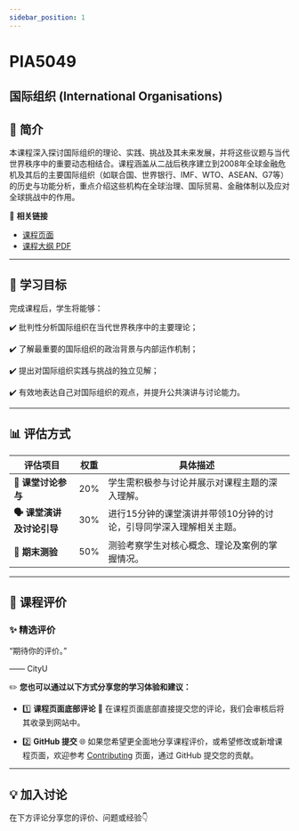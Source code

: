 ```yaml
---
sidebar_position: 1
---
```


# PIA5049
## 国际组织 (International Organisations)

## **📘 简介**
本课程深入探讨国际组织的理论、实践、挑战及其未来发展，并将这些议题与当代世界秩序中的重要动态相结合。课程涵盖从二战后秩序建立到2008年全球金融危机及其后的主要国际组织（如联合国、世界银行、IMF、WTO、ASEAN、G7等）的历史与功能分析，重点介绍这些机构在全球治理、国际贸易、金融体制以及应对全球挑战中的作用。

🔗 **相关链接**
- [课程页面](https://www.cityu.edu.hk/catalogue/pg/202425/course/PIA5049.htm)
- [课程大纲 PDF](https://www.cityu.edu.hk/catalogue/pg/202425/course/PIA5049.pdf)

---

## **🎯 学习目标**

完成课程后，学生将能够：

✔️ 批判性分析国际组织在当代世界秩序中的主要理论；

✔️ 了解最重要的国际组织的政治背景与内部运作机制；

✔️ 提出对国际组织实践与挑战的独立见解；

✔️ 有效地表达自己对国际组织的观点，并提升公共演讲与讨论能力。

---

## **📊 评估方式**

| **评估项目**                  | **权重** | **具体描述**                                                                                     |
|-------------------------------|----------|--------------------------------------------------------------------------------------------------|
| **📖 课堂讨论参与**           | 20%      | 学生需积极参与讨论并展示对课程主题的深入理解。                                                       |
| **🗣️ 课堂演讲及讨论引导**     | 30%      | 进行15分钟的课堂演讲并带领10分钟的讨论，引导同学深入理解相关主题。                                        |
| **📝 期末测验**               | 50%      | 测验考察学生对核心概念、理论及案例的掌握情况。                                                     |

---

## **💬 课程评价**

### ✨ **精选评价**
<div className={commentStyles.commentBox}>
    <p className={commentStyles.commentText}>
        “期待你的评价。”
    </p>
    <p className={commentStyles.commentAuthor}>—— CityU</p>
</div>

✏️ **您也可以通过以下方式分享您的学习体验和建议：**

- 1️⃣ **课程页面底部评论**
💬 在课程页面底部直接提交您的评论，我们会审核后将其收录到网站中。

- 2️⃣ **GitHub 提交**
🌐 如果您希望更全面地分享课程评价，或希望修改或新增课程页面，欢迎参考 [Contributing](https://penjc.github.io/CityU/contributing) 页面，通过 GitHub 提交您的贡献。

---

## **💡 加入讨论**

在下方评论分享您的评价、问题或经验👇
<Utterances />

